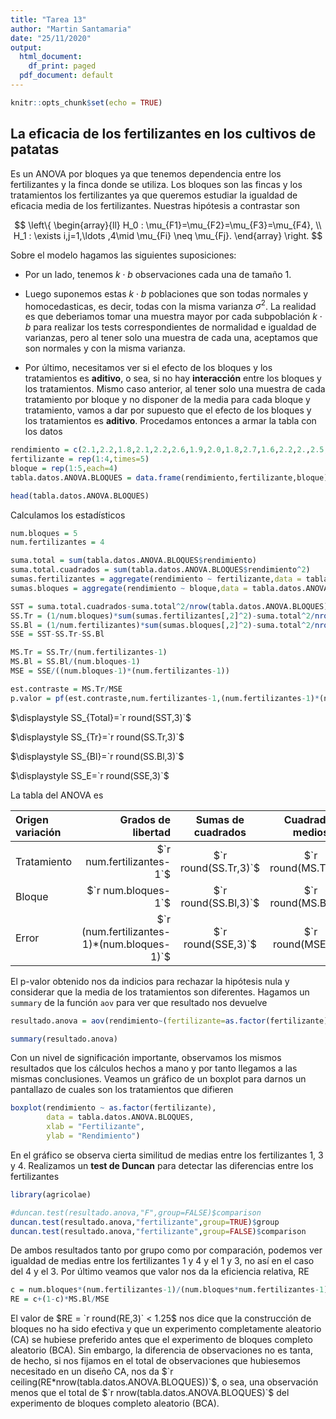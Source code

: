 ```yaml
---
title: "Tarea 13"
author: "Martin Santamaria"
date: "25/11/2020"
output:
  html_document:
    df_print: paged
  pdf_document: default
---
```


```r
knitr::opts_chunk$set(echo = TRUE)
```

## La eficacia de los fertilizantes en los cultivos de patatas

Es un ANOVA por bloques ya que tenemos dependencia entre los fertilizantes y la finca donde se utiliza. Los bloques son las fincas y los tratamientos los fertilizantes ya que queremos estudiar la igualdad de eficacia media de los fertilizantes. Nuestras hipótesis a contrastar son

$$
\left\{
\begin{array}{ll}
H_0 :  \mu_{F1}=\mu_{F2}=\mu_{F3}=\mu_{F4}, \\
H_1 : \exists i,j=1,\ldots ,4\mid  \mu_{Fi} \neq \mu_{Fj}.
\end{array}
\right.
$$

Sobre el modelo hagamos las siguientes suposiciones:

- Por un lado, tenemos $k\cdot b$ observaciones cada una de tamaño 1.

- Luego suponemos estas $k\cdot b$ poblaciones que son todas normales y homocedasticas, es decir, todas con la misma varianza $\sigma^2$. La realidad es que deberiamos tomar una muestra mayor por cada subpoblación $k\cdot b$ para realizar los tests correspondientes de normalidad e igualdad de varianzas, pero al tener solo una muestra de cada una, aceptamos que son normales y con la misma varianza.

- Por último, necesitamos ver si el efecto de los bloques y los tratamientos es **aditivo**, o sea, si no hay **interacción** entre los bloques y los tratamientos. Mismo caso anterior, al tener solo una muestra de cada tratamiento por bloque y no disponer de la media para cada bloque y tratamiento, vamos a dar por supuesto que el efecto de los bloques y los tratamientos es **aditivo**. Procedamos entonces a armar la tabla con los datos

```r
rendimiento = c(2.1,2.2,1.8,2.1,2.2,2.6,1.9,2.0,1.8,2.7,1.6,2.2,2.,2.5,2.,2.4,1.9,2.8,1.9,2.1)
fertilizante = rep(1:4,times=5)
bloque = rep(1:5,each=4)
tabla.datos.ANOVA.BLOQUES = data.frame(rendimiento,fertilizante,bloque)

head(tabla.datos.ANOVA.BLOQUES)
```

Calculamos los estadísticos

```r
num.bloques = 5
num.fertilizantes = 4

suma.total = sum(tabla.datos.ANOVA.BLOQUES$rendimiento)
suma.total.cuadrados = sum(tabla.datos.ANOVA.BLOQUES$rendimiento^2)
sumas.fertilizantes = aggregate(rendimiento ~ fertilizante,data = tabla.datos.ANOVA.BLOQUES, FUN="sum")
sumas.bloques = aggregate(rendimiento ~ bloque,data = tabla.datos.ANOVA.BLOQUES, FUN="sum")

SST = suma.total.cuadrados-suma.total^2/nrow(tabla.datos.ANOVA.BLOQUES)
SS.Tr = (1/num.bloques)*sum(sumas.fertilizantes[,2]^2)-suma.total^2/nrow(tabla.datos.ANOVA.BLOQUES)
SS.Bl = (1/num.fertilizantes)*sum(sumas.bloques[,2]^2)-suma.total^2/nrow(tabla.datos.ANOVA.BLOQUES)
SSE = SST-SS.Tr-SS.Bl

MS.Tr = SS.Tr/(num.fertilizantes-1)
MS.Bl = SS.Bl/(num.bloques-1)
MSE = SSE/((num.bloques-1)*(num.fertilizantes-1))

est.contraste = MS.Tr/MSE
p.valor = pf(est.contraste,num.fertilizantes-1,(num.fertilizantes-1)*(num.bloques-1),lower.tail = FALSE)
```

$\displaystyle SS_{Total}=`r round(SST,3)`$

$\displaystyle SS_{Tr}=`r round(SS.Tr,3)`$

$\displaystyle SS_{Bl}=`r round(SS.Bl,3)`$

$\displaystyle SS_E=`r round(SSE,3)`$

La tabla del ANOVA es

<div class="center">
|Origen variación|Grados de libertad|Sumas de cuadrados | Cuadrados medios|Estadístico de contraste|p-valor|
|:---|---:|:---:|:---:|:---:|:---:|
|Tratamiento|$`r num.fertilizantes-1`$|$`r round(SS.Tr,3)`$|$`r round(MS.Tr,3)`$|$`r round(est.contraste,3)`$|`r round(p.valor,3)`|
|Bloque|$`r num.bloques-1`$|$`r round(SS.Bl,3)`$|$`r round(MS.Bl,3)`$|||
|Error|$`r (num.fertilizantes-1)*(num.bloques-1)`$|$`r round(SSE,3)`$|$`r round(MSE,3)`$| | |
</div>

El p-valor obtenido nos da indicios para rechazar la hipótesis nula y considerar que la media de los tratamientos son diferentes. Hagamos un `summary` de la función `aov` para ver que resultado nos devuelve

```r
resultado.anova = aov(rendimiento~(fertilizante=as.factor(fertilizante))+(bloque=as.factor(bloque)),data=tabla.datos.ANOVA.BLOQUES,)

summary(resultado.anova)
```

Con un nivel de significación importante, observamos los mismos resultados que los cálculos hechos a mano y por tanto llegamos a las mismas conclusiones. Veamos un gráfico de un boxplot para darnos un pantallazo de cuales son los tratamientos que difieren

```r
boxplot(rendimiento ~ as.factor(fertilizante),
        data = tabla.datos.ANOVA.BLOQUES,
        xlab = "Fertilizante",
        ylab = "Rendimiento")
```

En el gráfico se observa cierta similitud de medias entre los fertilizantes 1, 3 y 4. Realizamos un **test de Duncan** para detectar las diferencias entre los fertilizantes

```r
library(agricolae)

#duncan.test(resultado.anova,"F",group=FALSE)$comparison
duncan.test(resultado.anova,"fertilizante",group=TRUE)$group
duncan.test(resultado.anova,"fertilizante",group=FALSE)$comparison
```

De ambos resultados tanto por grupo como por comparación, podemos ver igualdad de medias entre los fertilizantes 1 y 4 y el 1 y 3, no así en el caso del 4 y el 3. Por último veamos que valor nos da la eficiencia relativa, RE 

```r
c = num.bloques*(num.fertilizantes-1)/(num.bloques*num.fertilizantes-1)
RE = c+(1-c)*MS.Bl/MSE
```

El valor de $RE = `r round(RE,3)` < 1.25$ nos dice que la construcción de bloques no ha sido efectiva y que un experimento completamente aleatorio (CA) se hubiese preferido antes que el experimento de bloques completo aleatorio (BCA). Sin embargo, la diferencia de observaciones no es tanta, de hecho, si nos fijamos en el total de observaciones que hubiesemos necesitado en un diseño CA, nos da $`r ceiling(RE*nrow(tabla.datos.ANOVA.BLOQUES))`$, o sea, una observación menos que el total de $`r nrow(tabla.datos.ANOVA.BLOQUES)`$ del experimento de bloques completo aleatorio (BCA).
